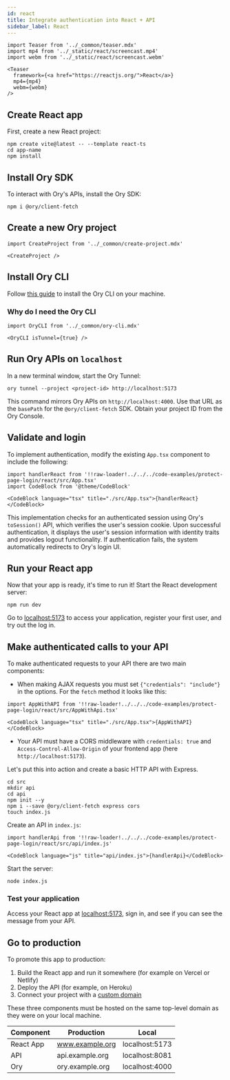 ```yaml
---
id: react
title: Integrate authentication into React + API
sidebar_label: React
---
```


```mdx-code-block
import Teaser from '../_common/teaser.mdx'
import mp4 from '../_static/react/screencast.mp4'
import webm from '../_static/react/screencast.webm'

<Teaser
  framework={<a href="https://reactjs.org/">React</a>}
  mp4={mp4}
  webm={webm}
/>
```

## Create React app

First, create a new React project:

```shell
npm create vite@latest -- --template react-ts
cd app-name
npm install
```

## Install Ory SDK

To interact with Ory's APIs, install the Ory SDK:

```
npm i @ory/client-fetch
```

## Create a new Ory project

```mdx-code-block
import CreateProject from '../_common/create-project.mdx'

<CreateProject />
```

## Install Ory CLI

Follow [this guide](../../guides/cli/01_installation.mdx) to install the Ory CLI on your machine.

### Why do I need the Ory CLI

```mdx-code-block
import OryCLI from '../_common/ory-cli.mdx'

<OryCLI isTunnel={true} />
```

## Run Ory APIs on `localhost`

In a new terminal window, start the Ory Tunnel:

```shell
ory tunnel --project <project-id> http://localhost:5173
```

This command mirrors Ory APIs on `http://localhost:4000`. Use that URL as the `basePath` for the `@ory/client-fetch` SDK. Obtain
your project ID from the Ory Console.

## Validate and login

To implement authentication, modify the existing `App.tsx` component to include the following:

```mdx-code-block
import handlerReact from '!!raw-loader!../../../code-examples/protect-page-login/react/src/App.tsx'
import CodeBlock from '@theme/CodeBlock'

<CodeBlock language="tsx" title="./src/App.tsx">{handlerReact}</CodeBlock>
```

This implementation checks for an authenticated session using Ory's `toSession()` API, which verifies the user's session cookie.
Upon successful authentication, it displays the user's session information with identity traits and provides logout functionality.
If authentication fails, the system automatically redirects to Ory's login UI.

## Run your React app

Now that your app is ready, it's time to run it! Start the React development server:

```shell
npm run dev
```

Go to [localhost:5173](http://localhost:5173/) to access your application, register your first user, and try out the log in.

## Make authenticated calls to your API

To make authenticated requests to your API there are two main components:

- When making AJAX requests you must set `{"credentials": "include"}` in the options. For the `fetch` method it looks like this:

```mdx-code-block
import AppWithAPI from '!!raw-loader!../../../code-examples/protect-page-login/react/src/AppWithApi.tsx'

<CodeBlock language="tsx" title="./src/App.tsx">{AppWithAPI}</CodeBlock>
```

- Your API must have a CORS middleware with `credentials: true` and `Access-Control-Allow-Origin` of your frontend app (here
  `http://localhost:5173`).

Let's put this into action and create a basic HTTP API with Express.

```shell
cd src
mkdir api
cd api
npm init --y
npm i --save @ory/client-fetch express cors
touch index.js
```

Create an API in `index.js`:

```mdx-code-block
import handlerApi from '!!raw-loader!../../../code-examples/protect-page-login/react/src/api/index.js'

<CodeBlock language="js" title="api/index.js">{handlerApi}</CodeBlock>
```

Start the server:

```shell
node index.js
```

### Test your application

Access your React app at [localhost:5173](http://localhost:5173/), sign in, and see if you can see the message from your API.

## Go to production

To promote this app to production:

1. Build the React app and run it somewhere (for example on Vercel or Netlify)
2. Deploy the API (for example, on Heroku)
3. Connect your project with a [custom domain](../../guides/custom-domains.mdx)

These three components must be hosted on the same top-level domain as they were on your local machine.

| Component | Production      | Local          |
| --------- | --------------- | -------------- |
| React App | www.example.org | localhost:5173 |
| API       | api.example.org | localhost:8081 |
| Ory       | ory.example.org | localhost:4000 |
